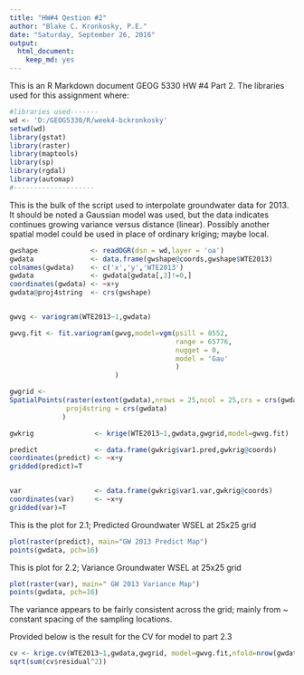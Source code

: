 ```yaml
---
title: "HW#4 Qestion #2"
author: "Blake C. Kronkosky, P.E."
date: "Saturday, September 26, 2016"
output:
  html_document:
    keep_md: yes
---
```


This is an R Markdown document GEOG 5330 HW #4 Part 2. 
The libraries used for this assignment where:
```r
#libraries used-------
wd <- 'D:/GEOG5330/R/week4-bckronkosky'
setwd(wd)
library(gstat)
library(raster)
library(maptools)
library(sp)
library(rgdal)
library(automap)
#--------------------
```

This is the bulk of the script used to interpolate groundwater data for 2013.  It should be noted a Gaussian model was used, but the data indicates continues growing variance versus distance (linear).  Possibly another spatial model could be used in place of ordinary kriging; maybe local.

```r
gwshape             <- readOGR(dsn = wd,layer = 'oa')
gwdata              <- data.frame(gwshape@coords,gwshape$WTE2013)
colnames(gwdata)    <- c('x','y','WTE2013')
gwdata              <- gwdata[gwdata[,3]!=0,]
coordinates(gwdata) <- ~x+y
gwdata@proj4string  <- crs(gwshape)


gwvg <- variogram(WTE2013~1,gwdata)

gwvg.fit <- fit.variogram(gwvg,model=vgm(psill = 8552,
                                         range = 65776,
                                         nugget = 0,
                                         model = 'Gau'
                                         )
                          )

gwgrid <-
SpatialPoints(raster(extent(gwdata),nrows = 25,ncol = 25,crs = crs(gwdata)),
              proj4string = crs(gwdata)
             )

gwkrig               <- krige(WTE2013~1,gwdata,gwgrid,model=gwvg.fit)

predict              <- data.frame(gwkrig$var1.pred,gwkrig@coords)
coordinates(predict) <- ~x+y
gridded(predict)=T


var                  <- data.frame(gwkrig$var1.var,gwkrig@coords)
coordinates(var)     <- ~x+y
gridded(var)=T

```

This is the plot for 2.1; Predicted Groundwater WSEL at 25x25 grid

```r
plot(raster(predict), main="GW 2013 Predict Map")
points(gwdata, pch=16)
```

This is plot for 2.2; Variance Groundwater WSEL at 25x25 grid

```r
plot(raster(var), main=" GW 2013 Variance Map")
points(gwdata, pch=16)
```

The variance appears to be fairly consistent across the grid; mainly from ~ constant spacing of the sampling locations.
  
Provided below is the result for the CV for model to part 2.3

```r
cv <- krige.cv(WTE2013~1,gwdata,gwgrid, model=gwvg.fit,nfold=nrow(gwdata)) 
sqrt(sum(cv$residual^2))
```

